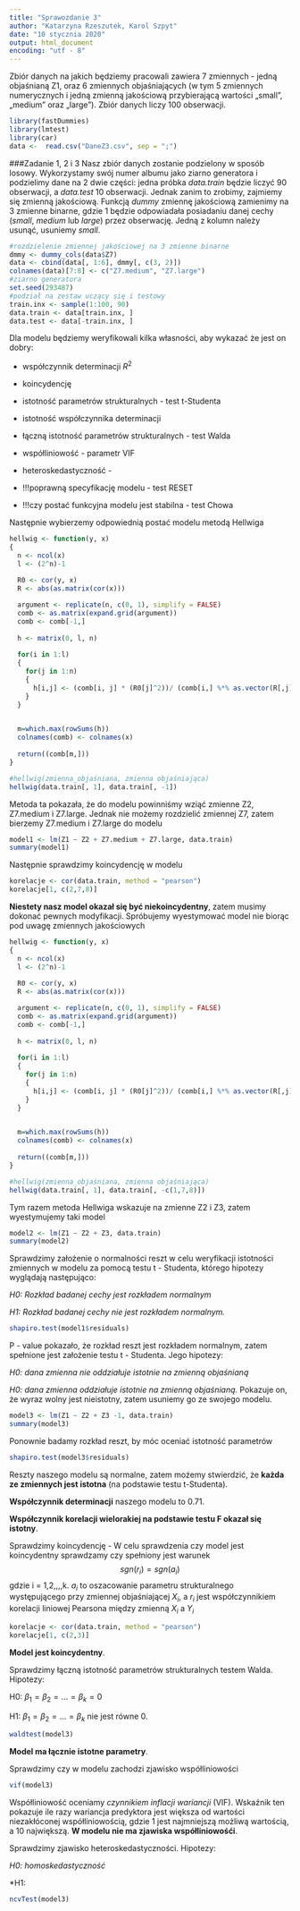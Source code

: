 ```yaml
---
title: "Sprawozdanie 3"
author: "Katarzyna Rzeszutek, Karol Szpyt"
date: "10 stycznia 2020"
output: html_document
encoding: "utf - 8"
---
```

Zbiór danych na jakich będziemy pracowali zawiera 7 zmiennych - jedną objaśnianą Z1, oraz 6 zmiennych objaśniających (w tym 5 zmiennych numerycznych i jedną zmienną jakościową przybierającą wartości „small”, „medium” oraz „large”). Zbiór danych liczy 100 obserwacji.

```r
library(fastDummies)
library(lmtest)
library(car)
data <-  read.csv("DaneZ3.csv", sep = ";")
```


###Zadanie 1, 2 i 3
Nasz zbiór danych zostanie podzielony w sposób losowy. Wykorzystamy swój numer albumu jako ziarno generatora i podzielimy dane na 2 dwie części: jedna próbka *data.train * będzie liczyć 90 obserwacji, a *data.test* 10 obserwacji. Jednak zanim to zrobimy, zajmiemy się zmienną jakościową. Funkcją *dummy* zmiennę jakościową zamienimy na 3 zmienne binarne, gdzie 1 będzie odpowiadała posiadaniu danej cechy (*small*, *medium* lub *large*) przez obserwację. Jedną z kolumn należy usunąć, usuniemy *small*.
```r
#rozdzielenie zmiennej jakościowej na 3 zmienne binarne
dmmy <- dummy_cols(data$Z7)
data <- cbind(data[, 1:6], dmmy[, c(3, 2)])
colnames(data)[7:8] <- c("Z7.medium", "Z7.large")
#ziarno generatora
set.seed(293487)
#podział na zestaw uczący się i testowy
train.inx <- sample(1:100, 90)
data.train <- data[train.inx, ]
data.test <- data[-train.inx, ]
```
Dla modelu będziemy weryfikowali kilka własności, aby wykazać że jest on dobry:
  
  * współczynnik determinacji $R^2$
  
  * koincydencję
  
  * istotność parametrów strukturalnych - test t-Studenta 
  
  * istotność współczynnika determinacji
  
  * łączną istotność parametrów strukturalnych - test Walda
  
  * współliniowość - parametr VIF
  
  * heteroskedastyczność - 
  
  * !!!poprawną specyfikację modelu - test RESET
  
  * !!!czy postać funkcyjna modelu jest stabilna - test Chowa

Następnie wybierzemy odpowiednią postać modelu metodą Hellwiga

```r
hellwig <- function(y, x)
{
  n <- ncol(x)
  l <- (2^n)-1
  
  R0 <- cor(y, x)
  R <- abs(as.matrix(cor(x)))

  argument <- replicate(n, c(0, 1), simplify = FALSE)
  comb <- as.matrix(expand.grid(argument))
  comb <- comb[-1,]
  
  h <- matrix(0, l, n)
  
  for(i in 1:l) 
  {
    for(j in 1:n)
    {
      h[i,j] <- (comb[i, j] * (R0[j]^2))/ (comb[i,] %*% as.vector(R[,j]))
    }
  }

  
  m=which.max(rowSums(h))
  colnames(comb) <- colnames(x)
  
  return((comb[m,]))
}

#hellwig(zmienna_objaśniana, zmienna objaśniająca)
hellwig(data.train[, 1], data.train[, -1])
```
Metoda ta pokazała, że do modelu powinniśmy wziąć zmienne Z2, Z7.medium i Z7.large. Jednak nie możemy rozdzielić zmiennej Z7, zatem bierzemy Z7.medium i Z7.large do modelu
```r
model1 <- lm(Z1 ~ Z2 + Z7.medium + Z7.large, data.train)
summary(model1)
```
Następnie sprawdzimy koincydencję w modelu
```r
korelacje <- cor(data.train, method = "pearson")
korelacje[1, c(2,7,8)]
```
**Niestety nasz model okazał się być niekoincydentny**, zatem musimy dokonać pewnych modyfikacji. Spróbujemy wyestymować model nie biorąc pod uwagę zmiennych jakościowych
```r
hellwig <- function(y, x)
{
  n <- ncol(x)
  l <- (2^n)-1
  
  R0 <- cor(y, x)
  R <- abs(as.matrix(cor(x)))

  argument <- replicate(n, c(0, 1), simplify = FALSE)
  comb <- as.matrix(expand.grid(argument))
  comb <- comb[-1,]
  
  h <- matrix(0, l, n)
  
  for(i in 1:l) 
  {
    for(j in 1:n)
    {
      h[i,j] <- (comb[i, j] * (R0[j]^2))/ (comb[i,] %*% as.vector(R[,j]))
    }
  }

  
  m=which.max(rowSums(h))
  colnames(comb) <- colnames(x)
  
  return((comb[m,]))
}

#hellwig(zmienna_objaśniana, zmienna objaśniająca)
hellwig(data.train[, 1], data.train[, -c(1,7,8)])
```
Tym razem metoda Hellwiga wskazuje na zmienne Z2 i Z3, zatem wyestymujemy taki model
```r
model2 <- lm(Z1 ~ Z2 + Z3, data.train)
summary(model2)
```
  
  Sprawdzimy założenie o normalności reszt w celu weryfikacji istotności zmiennych w modelu za pomocą testu t - Studenta, którego hipotezy wyglądają następująco:
  
  *H0: Rozkład badanej cechy jest rozkładem normalnym*
  
  *H1: Rozkład badanej cechy nie jest rozkładem normalnym.*
```r
shapiro.test(model1$residuals)
```
P - value pokazało, że rozkład reszt jest rozkładem normalnym, zatem spełnione jest założenie testu t - Studenta. Jego hipotezy:
  
  *H0: dana zmienna nie oddziałuje istotnie na zmienną objaśnianą*
  
  *H0: dana zmienna  oddziałuje istotnie na zmienną objaśnianą.*
Pokazuje on, że wyraz wolny jest nieistotny, zatem usuniemy go ze swojego modelu.
```r
model3 <- lm(Z1 ~ Z2 + Z3 -1, data.train)
summary(model3)
```
Ponownie badamy rozkład  reszt, by móc oceniać istotność parametrów
```r
shapiro.test(model3$residuals)
```
  
Reszty naszego modelu są normalne, zatem możemy stwierdzić, że **każda ze zmiennych jest istotna** (na podstawie testu t-Studenta).
  
  **Współczynnik determinacji** naszego modelu to 0.71.
  
  **Współczynnik korelacji wielorakiej na podstawie testu F okazał się istotny**.
  
  Sprawdzimy koincydencję - W celu sprawdzenia czy model jest koincydentny sprawdzamy czy spełniony jest warunek 
$$sgn(r_{i}) = sgn(a_{i})$$ gdzie i = 1,2,,,,k. $a_{i}$ to oszacowanie parametru strukturalnego występującego przy zmiennej objaśniającej $X_{i}$, a $r_{i}$ jest współczynnikiem korelacji liniowej Pearsona między zmienną $X_{i}$ a $Y_{i}$
```r
korelacje <- cor(data.train, method = "pearson")
korelacje[1, c(2,3)]
```
**Model jest koincydentny**.
  
  Sprawdzimy łączną istotność parametrów strukturalnych testem Walda. Hipotezy:
  
  H0: $\beta_{1} = \beta_{2} = ... =\beta_{k} = 0$
  
  H1: $\beta_{1} = \beta_{2} = ... =\beta_{k}$ nie jest równe 0.
```r
waldtest(model3)
```
**Model ma łącznie istotne parametry**.
  
  Sprawdzimy czy w modelu zachodzi zjawisko współliniowości
```r
vif(model3)
```
Współliniowość oceniamy *czynnikiem inflacji wariancji* (VIF). Wskaźnik ten pokazuje ile razy wariancja predyktora jest większa od wartości niezakłóconej współliniowością, gdzie 1 jest najmniejszą możliwą wartością, a 10 największą. **W modelu nie ma zjawiska współliniowośći**.
  
  Sprawdzimy zjawisko heteroskedastyczności. Hipotezy:
  
  *H0: homoskedastyczność*
  
  *H1: 
```r
ncvTest(model3)
```
  













